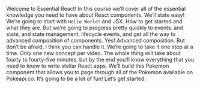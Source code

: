 
<Layout>
<Lesson {...lessons[0]} />

Welcome to Essential React! In this course we’ll cover all of the essential knowledge you need to have about React components. We’ll state easy! We’re going to start with `Hello World!` and JSX. How to get started and what they are. But we’re going to progress pretty quickly to events. and state, and state management, lifecycle events, and get all the way to advanced composition of components. Yes! Advanced composition. But don’t be afraid, I think you can handle it. We’re going to take it one step at a time. Only one new concept per video. The whole thing will take about fourty to fourty-five minutes, but by the end you’ll know everything that you need to know to write stellar React apps. We’ll build this Pokemon component that allows you to page through all of the Pokemon available on Pokeapi.co. It’s going to be a lot of fun! Let’s get started.

<Index />
</Layout>